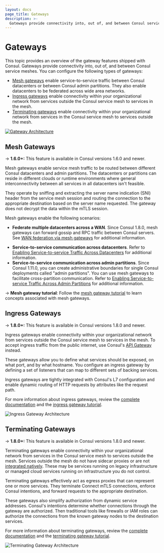 ```yaml
---
layout: docs
page_title: Gateways
description: >-
  Gateways provide connectivity into, out of, and between Consul service meshes.
---
```


# Gateways

This topic provides an overview of the gateway features shipped with Consul. Gateways provide connectivity into, out of, and between Consul service meshes. You can configure the following types of gateways:

- [Mesh gateways](#mesh-gateways) enable service-to-service traffic between Consul datacenters or between Consul admin partitions. They also enable datacenters to be federated across wide area networks.
- [Ingress gateways](#ingress-gateways) enable connectivity within your organizational network from services outside the Consul service mesh to services in the mesh.
- [Terminating gateways](#terminating-gateways) enable connectivity within your organizational network from services in the Consul service mesh to services outside the mesh.

[![Gateway Architecture](/img/consul-connect/svgs/consul_gateway_overview.svg)](/img/consul-connect/svgs/consul_gateway_overview.svg)

## Mesh Gateways

-> **1.6.0+:** This feature is available in Consul versions 1.6.0 and newer.

Mesh gateways enable service mesh traffic to be routed between different Consul datacenters and admin partitions. The datacenters or partitions can reside
in different clouds or runtime environments where general interconnectivity between all services in all datacenters
isn't feasible.

They operate by sniffing and extracting the server name indication (SNI) header from the service mesh session and routing the connection to the appropriate destination based on the server name requested. The gateway does not decrypt the data within the mTLS session.

Mesh gateways enable the following scenarios:

* **Federate multiple datacenters across a WAN**. Since Consul 1.8.0, mesh gateways can forward gossip and RPC traffic between Consul servers. See [WAN federation via mesh gateways](/docs/connect/gateways/mesh-gateway/wan-federation-via-mesh-gateways) for additional information.
- **Service-to-service communication across datacenters**. Refer to [Enabling Service-to-service Traffic Across Datacenters](/docs/connect/gateways/mesh-gateway/service-to-service-traffic-datacenters) for additional information.
- **Service-to-service communication across admin partitions**. Since Consul 1.11.0, you can create administrative boundaries for single Consul deployments called "admin partitions". You can use mesh gateways to facilitate cross-partition communication. Refer to [Enabling Service-to-service Traffic Across Admin Partitions](/docs/connect/gateways/mesh-gateway/service-to-service-traffic-partitions) for additional information.

-> **Mesh gateway tutorial**: Follow the [mesh gateway tutorial](/consul/tutorials/developer-mesh/service-mesh-gateways?utm_source=docs) to learn concepts associated with mesh gateways.

## Ingress Gateways

-> **1.8.0+:** This feature is available in Consul versions 1.8.0 and newer.

Ingress gateways enable connectivity within your organizational network from services outside the Consul service mesh
to services in the mesh. To accept ingress traffic from the public internet, use Consul's
[API Gateway](https://www.hashicorp.com/blog/announcing-hashicorp-consul-api-gateway) instead.

These gateways allow you to define what services should be exposed, on what port, and by what hostname. You configure
an ingress gateway by defining a set of listeners that can map to different sets of backing services.

Ingress gateways are tightly integrated with Consul's L7 configuration and enable dynamic routing of HTTP requests by
attributes like the request path.

For more information about ingress gateways, review the [complete documentation](/docs/connect/gateways/ingress-gateway)
and the [ingress gateway tutorial](/consul/tutorials/developer-mesh/service-mesh-ingress-gateways?utm_source=docs).

![Ingress Gateway Architecture](/img/ingress-gateways.png)

## Terminating Gateways

-> **1.8.0+:** This feature is available in Consul versions 1.8.0 and newer.

Terminating gateways enable connectivity within your organizational network from services in the Consul service mesh
to services outside the mesh.
Services outside the mesh do not have sidecar proxies or are not [integrated natively](/docs/connect/native).
These may be services running on legacy infrastructure or managed cloud services running on
infrastructure you do not control.

Terminating gateways effectively act as egress proxies that can represent one or more services. They terminate Connect
mTLS connections, enforce Consul intentions, and forward requests to the appropriate destination.

These gateways also simplify authorization from dynamic service addresses. Consul's intentions determine whether
connections through the gateway are authorized. Then traditional tools like firewalls or IAM roles can authorize the
connections from the known gateway nodes to the destination services.

For more information about terminating gateways, review the [complete documentation](/docs/connect/gateways/terminating-gateway)
and the [terminating gateway tutorial](/consul/tutorials/developer-mesh/terminating-gateways-connect-external-services?utm_source=docs).

![Terminating Gateway Architecture](/img/terminating-gateways.png)
